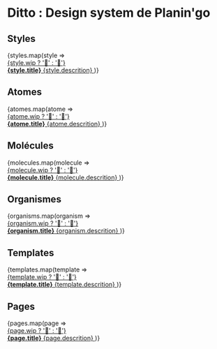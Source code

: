 



<Meta title="Ditto - Introduction" />

<style>{`
  .subheading {
    --mediumdark: '#999999';
    font-weight: 900;
    font-size: 13px;
    color: #999;
    letter-spacing: 6px;
    line-height: 24px;
    text-transform: uppercase;
    margin-bottom: 12px;
    margin-top: 40px;
  }

  .link-list {
    display: grid;
    grid-template-columns: 1fr;
    row-gap: 10px;
  }

  .info-status {
    margin: 0.7em;
  }

  #design-system {
    text-align: center;
    margin-bottom: 0.7em;
  }

  #styles, #atomes, #molécules, #organismes, #templates, #pages {
    margin-top: 1.7em;
  }

  @media (min-width: 620px) {
    .link-list {
      row-gap: 20px;
      column-gap: 20px;
      grid-template-columns: repeat(7, 1fr);
    }
  }

  @media all and (-ms-high-contrast:none) {
  .link-list {
      display: -ms-grid;
      -ms-grid-columns: repeat(7, 1fr);
    }
  }

  .link-item {
    padding: 20px 30px 20px 15px;
    border: 1px solid #00000010;
    border-radius: 5px;
    transition: background 150ms ease-out, border 150ms ease-out, transform 150ms ease-out;
    color: #333333;
    display: flex;
    align-items: center;
    cursor: pointer;
  }

  .link-item:hover {
    border-color: #1EA7FD50;
    transform: translate3d(0, -3px, 0);
    box-shadow: rgba(0, 0, 0, 0.08) 0 3px 10px 0;
  }

  .link-item:active {
    border-color: #1EA7FD;
    transform: translate3d(0, 0, 0);
  }

  .link-item strong {
    font-weight: 700;
    display: block;
    margin-bottom: 2px;
  }

  .link-item span {
    font-size: 14px;
    line-height: 20px;
  }

  .link-item span.link-icon {
    margin-right: 10px;
    font-size: 40px;
    width: 40px;
    height: 40px;
    line-height: 40px;
    background-size: auto 20px;
    background-repeat: no-repeat;
    background-position: left center;
  }

  .link-item div.link-icon {
    margin-right: 10px;
    width: 40px;
    min-width: 40px;
    height: 40px;
    line-height: 40px;
    background-size: auto 30px;
    background-repeat: no-repeat;
    background-position: left center;
  }

  .sbdocs {
    max-width: initial;
  }

  #docs-root {
    margin: 2em 4em;
  }

  h1 {
    text-align: center;
  }

`}</style>

# Ditto : Design system de Planin'go

## Styles

<div className="link-list">
  {styles.map(style =>
    <a
      key={style.id}
      className="link-item"
      href={`?path=/story/styles-${style.id}--page`}
    >
      <div className="info-status">{style.wip ? '🚧' : '🚀'}</div>
      <span>
        <strong>{style.title}</strong>
        {style.descrition}
      </span>
    </a>
  )}
</div>

## Atomes

<div className="link-list">
  {atomes.map(atome =>
    <a
      key={atome.id}
      className="link-item"
      href={`?path=/story/atomes-${atome.id}--default`}
    >
      <div className="info-status">{atome.wip ? '🚧' : '🚀'}</div>
      <span>
        <strong>{atome.title}</strong>
        {atome.descrition}
      </span>
    </a>
  )}
</div>

## Molécules

<div className="link-list">
  {molecules.map(molecule =>
    <a
      key={molecule.id}
      className="link-item"
      href={`?path=/story/molecules-${molecule.id}--default`}
    >
      <div className="info-status">{molecule.wip ? '🚧' : '🚀'}</div>
      <span>
        <strong>{molecule.title}</strong>
        {molecule.descrition}
      </span>
    </a>
  )}
</div>

## Organismes

<div className="link-list">
  {organisms.map(organism =>
    <a
      key={organism.id}
      className="link-item"
      href={`?path=/story/organisms-${organism.id}--default`}
    >
      <div className="info-status">{organism.wip ? '🚧' : '🚀'}</div>
      <span>
        <strong>{organism.title}</strong>
        {organism.descrition}
      </span>
    </a>
  )}
</div>

## Templates

<div className="link-list">
  {templates.map(template =>
    <a
      key={template.id}
      className="link-item"
      href={`?path=/story/template-${template.id}--default`}
    >
      <div className="info-status">{template.wip ? '🚧' : '🚀'}</div>
      <span>
        <strong>{template.title}</strong>
        {template.descrition}
      </span>
    </a>
  )}
</div>

## Pages

<div className="link-list">
  {pages.map(page =>
    <a
      key={page.id}
      className="link-item"
      href={`?path=/story/pages-${page.id}--default`}
    >
      <div className="info-status">{page.wip ? '🚧' : '🚀'}</div>
      <span>
        <strong>{page.title}</strong>
        {page.descrition}
      </span>
    </a>
  )}
</div>